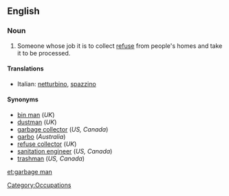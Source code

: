 ==English==
{{wikipedia|Waste collector}}
===Noun===
{{en-noun|sg= [[garbage]] [[man]]|pl=garbage men}}

# {{US|Canada}} Someone whose job it is to collect [[refuse]] from people's homes and take it to be processed.

====Translations====

{{trans-top|refuse collector}}
*Italian: [[netturbino]], [[spazzino]]
{{trans-mid}}
{{trans-bottom}}

====Synonyms====
* [[bin man]] (''UK'')
* [[dustman]] (''UK'')
* [[garbage collector]] (''US, Canada'')
* [[garbo]] (''Australia'')
* [[refuse collector]] (''UK'')
* [[sanitation engineer]] (''US, Canada'')
* [[trashman]] (''US, Canada'')

[[Category:Occupations]]

[[et:garbage man]]